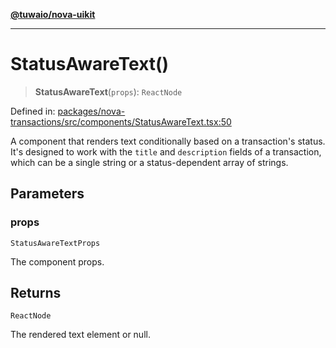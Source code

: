 [**@tuwaio/nova-uikit**](../../../README.md)

***

# StatusAwareText()

> **StatusAwareText**(`props`): `ReactNode`

Defined in: [packages/nova-transactions/src/components/StatusAwareText.tsx:50](https://github.com/TuwaIO/nova-uikit/blob/cdce32a6d8178b6b9f3fe71ab68cef7a7448a723/packages/nova-transactions/src/components/StatusAwareText.tsx#L50)

A component that renders text conditionally based on a transaction's status.
It's designed to work with the `title` and `description` fields of a transaction,
which can be a single string or a status-dependent array of strings.

## Parameters

### props

`StatusAwareTextProps`

The component props.

## Returns

`ReactNode`

The rendered text element or null.
